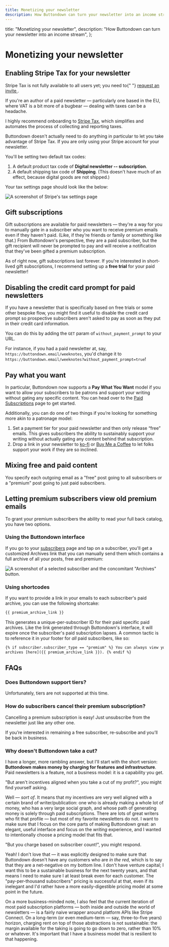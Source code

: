 ```yaml
---
title: Monetizing your newsletter
description: How Buttondown can turn your newsletter into an income stream
---
```



  title: "Monetizing your newsletter",
  description: "How Buttondown can turn your newsletter into an income stream",
};

# Monetizing your newsletter

## Enabling Stripe Tax for your newsletter

<Notice variant="warning">
  Stripe Tax is not fully available to all users yet; you need to{" "}
  <a className="text-red-600 underline" href="https://stripe.com/tax">
    request an invite
  </a>
  .
</Notice>

If you're an author of a paid newsletter — particularly one based in the EU, where VAT is a bit more of a bugbear — dealing
with taxes can be a headache.

I highly recommend onboarding to [Stripe Tax](https://stripe.com/tax), which simplifies and automates the process of collecting and reporting
taxes.

Buttondown doesn't actually need to do anything in particular to let you take advantage of Stripe Tax. If you are only using your Stripe account
for your newsletter.

You'll be setting two default tax codes:

1. A default product tax code of **Digital newsletter -- subscription**.
2. A default shipping tax code of **Shipping**. (This doesn't have much of an effect, because digital goods are not shipped.)

Your tax settings page should look like the below:

![A screenshot of Stripe's tax settings page](/images/tax.png)

## Gift subscriptions

Gift subscriptions are available for paid newsletters — they're a way for you to manually gate in a subscriber who you want to receive premium emails even if they haven't paid. (Like, if they're friends or family or something like that.) From Buttondown's perspective, they are a paid subscriber, but the gift recipient will never be prompted to pay and will receive a notification that they've been gifted a premium subscription.

As of right now, gift subscriptions last forever. If you're interested in short-lived gift subscriptions, I recommend setting up a **free trial** for your paid newsletter!

## Disabling the credit card prompt for paid newsletters

If you have a newsletter that is specifically based on free trials or some other bespoke flow, you might find it useful to disable the credit card prompt so prospective subscribers aren't asked to pay as soon as they put in their credit card information.

You can do this by adding the `GET` param of `without_payment_prompt` to your URL.

For instance, if you had a paid newsletter at, say, `https://buttondown.email/weeknotes`, you'd change it to `https://buttondown.email/weeknotes?without_payment_prompt=true`!

## Pay what you want

In particular, Buttondown now supports a **Pay What You Want** model if you want to allow your subscribers to be patrons and support your writing without gating any specific content. You can head over to the [Paid Subscriptions](http://buttondown.email/settings/paid-subscriptions) page to get started.

Additionally, you can do one of two things if you’re looking for something more akin to a patronage model:

1. Set a payment tier for your paid newsletter and then only release “free” emails. This gives subscribers the ability to sustainably support your writing without actually gating any content behind that subscription.
2. Drop a link in your newsletter to [ko-fi](https://ko-fi.com/) or [Buy Me a Coffee](https://www.buymeacoffee.com/) to let folks support your work if they are so inclined.

## Mixing free and paid content

You specify each outgoing email as a "free" post going to all subscribers or a "premium" post going to just paid subscribers.

## Letting premium subscribers view old premium emails

To grant your premium subscribers the ability to read your full back catalog, you have two options.

### Using the Buttondown interface

If you go to your [subscribers](https://buttondown.email/subscribers?order=-creation_date&filter=&page=1) page and tap on a subscriber, you'll get a customized Archives link that you can manually send them which contains a full archive of all your posts, free and premium:

![A screenshot of a selected subscriber and the concomitant "Archives" button.](/images/premium-archive-interface.png)

### Using shortcodes

If you want to provide a link in your emails to each subscriber's paid archive, you can use the following shortcake:

```html
{{ premium_archive_link }}
```

This generates a unique-per-subscriber ID for their paid specific paid archives. Like the link generated through Buttondown's interface, it will expire once the subscriber's paid subscription lapses. A common tactic is to reference it in your footer for _all_ paid subscribers, like so:

```html
{% if subscriber.subscriber_type == "premium" %} You can always view your full
archives [here]({{ premium_archive_link }}). {% endif %}
```

## FAQs

### Does Buttondown support tiers?

Unfortunately, tiers are not supported at this time.

### How do subscribers cancel their premium subscription?

Cancelling a premium subscription is easy! Just unsubscribe from the newsletter just like any other one.

If you’re interested in remaining a free subscriber, re-subscribe and you’ll be back in business.

### Why doesn't Buttondown take a cut?

I have a longer, more rambling answer, but I'll start with the short version: **Buttondown makes money by charging for features and infrastructure**. Paid newsletters is a feature, not a business model: it is a capability you get.

"But aren't incentives aligned when you take a cut of my profit?", you might find yourself asking.

Well — _sort of_. It means that my incentives are very well aligned with a certain brand of writer/publication: one who is already making a whole lot of money, who has a very large social graph, and whose path of generating money is solely through paid subscriptions. There are lots of great writers who fit that profile — but most of my favorite newsletters do not. I want to make sure that I focus on the core parts of making Buttondown great: an elegant, useful interface and focus on the _writing_ experience, and I wanted to intentionally choose a pricing model that fits that.

"But you charge based on subscriber count!", you might respond.

Yeah! I don't love that — it was explicitly designed to make sure that Buttondown doesn't have any customers who are _in the red,_ which is to say that they are a net-negative on my bottom line. I don't have venture capital; I want this to be a sustainable business for the next twenty years, and that means I need to make sure I at least break even for each customer. The "pay-per-thousand subscribers" pricing is successful at that, even if its inelegant and I'd rather have a more easily-digestible pricing model at some point in the future.

On a more business-minded note, I also feel that the current iteration of most paid subscription platforms — both inside and outside the world of newsletters — is a fairly naive wrapper around platform APIs like Stripe Connect. On a long-term (or even medium-term — say, three-to-five years) horizon, charging rent on top of those abstractions is not sustainable: the margin available for the taking is going to go down to zero, rather than 10% or whatever. It's important that I have a business model that is resilient to that happening.
